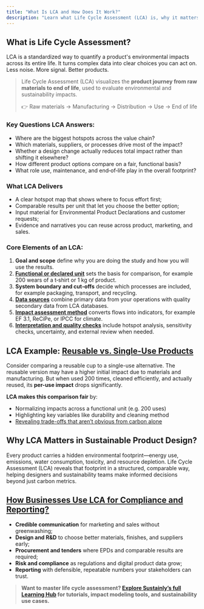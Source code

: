 ```yaml
---
title: "What Is LCA and How Does It Work?"
description: "Learn what Life Cycle Assessment (LCA) is, why it matters, and how it helps measure and reduce environmental impacts across a product’s entire life cycle."
---
```


## What is Life Cycle Assessment?

LCA is a standardized way to quantify a product's environmental impacts across its entire life. It turns complex data into clear choices you can act on. Less noise. More signal. Better products.

> Life Cycle Assessment (LCA) visualizes the **product journey from raw materials to end of life**, used to evaluate environmental and sustainability impacts.
>
> 👉 Raw materials → Manufacturing → Distribution → Use → End of life

### Key Questions LCA Answers:

- Where are the biggest hotspots across the value chain?
- Which materials, suppliers, or processes drive most of the impact?
- Whether a design change actually reduces total impact rather than shifting it elsewhere?
- How different product options compare on a fair, functional basis?
- What role use, maintenance, and end‑of‑life play in the overall footprint?

### What LCA Delivers

- A clear hotspot map that shows where to focus effort first;
- Comparable results per unit that let you choose the better option;
- Input material for Environmental Product Declarations and customer requests;
- Evidence and narratives you can reuse across product, marketing, and sales.

### Core Elements of an LCA:

1. **Goal and scope** define why you are doing the study and how you will use the results.
2. [**Functional or declared unit**](https://learn.sustainly.ai/2.LCA-Guideline/units) sets the basis for comparison, for example 200 wears of a t‑shirt or 1 kg of product.
3. **System boundary and cut‑offs** decide which processes are included, for example packaging, transport, and recycling.
4. [**Data sources**](https://learn.sustainly.ai/2.LCA-Guideline/database) combine primary data from your operations with quality secondary data from LCA databases.
5. [**Impact assessment method**](https://learn.sustainly.ai/2.LCA-Guideline/methods) converts flows into indicators, for example EF 3.1, ReCiPe, or IPCC for climate.
6. [**Interpretation and quality checks**](https://learn.sustainly.ai/2.LCA-Guideline/addvalue) include hotspot analysis, sensitivity checks, uncertainty, and external review when needed.

## LCA Example: [Reusable vs. Single-Use Products](https://learn.sustainly.ai/2.LCA-Guideline/units)

Consider comparing a reusable cup to a single-use alternative. The reusable version may have a higher initial impact due to materials and manufacturing. But when used 200 times, cleaned efficiently, and actually reused, its **per-use impact** drops significantly.

**LCA makes this comparison fair** by:

- Normalizing impacts across a functional unit (e.g. 200 uses)
- Highlighting key variables like durability and cleaning method
- [Revealing trade-offs that aren’t obvious from carbon alone](https://learn.sustainly.ai/2.LCA-Guideline/lca-vs-co2)

## Why LCA Matters in Sustainable Product Design?

Every product carries a hidden environmental footprint—energy use, emissions, water consumption, toxicity, and resource depletion. Life Cycle Assessment (LCA) reveals that footprint in a structured, comparable way, helping designers and sustainability teams make informed decisions beyond just carbon metrics.

## [How Businesses Use LCA for Compliance and Reporting?](https://learn.sustainly.ai/2.LCA-Guideline/addvalue)

- **Credible communication** for marketing and sales without greenwashing;
- **Design and R&D** to choose better materials, finishes, and suppliers early;
- **Procurement and tenders** where EPDs and comparable results are required;
- **Risk and compliance** as regulations and digital product data grow;
- **Reporting** with defensible, repeatable numbers your stakeholders can trust.

> <Icon icon="star-christmas" color="#7d4ae0" size={20} /> **Want to master life cycle assessment? **[**Explore Sustainly’s full Learning Hub**](https://learn.sustainly.ai/1.Introduction/Intro)** for tutorials, impact modeling tools, and sustainability use cases.**